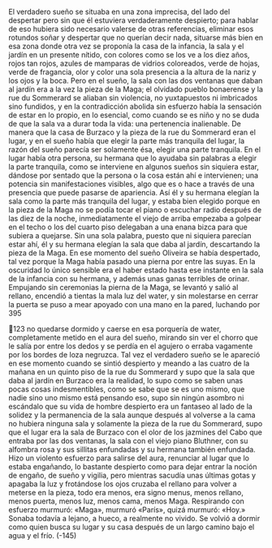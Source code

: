 El verdadero sueño se situaba en una zona imprecisa, del lado del despertar
pero sin que él estuviera verdaderamente despierto; para hablar de eso hubiera
sido necesario valerse de otras referencias, eliminar esos rotundos soñar y
despertar que no querían decir nada, situarse más bien en esa zona donde otra vez
se proponía la casa de la infancia, la sala y el jardín en un presente nítido, con
colores como se los ve a los diez años, rojos tan rojos, azules de mamparas de
vidrios coloreados, verde de hojas, verde de fragancia, olor y color una sola
presencia a la altura de la nariz y los ojos y la boca. Pero en el sueño, la sala con
las dos ventanas que daban al jardín era a la vez la pieza de la Maga; el olvidado
pueblo bonaerense y la rue du Sommerard se aliaban sin violencia, no
yuxtapuestos ni imbricados sino fundidos, y en la contradicción abolida sin
esfuerzo había la sensación de estar en lo propio, en lo esencial, como cuando se
es niño y no se duda de que la sala va a durar toda la vida: una pertenencia
inalienable. De manera que la casa de Burzaco y la pieza de la rue du Sommerard
eran el lugar, y en el sueño había que elegir la parte más tranquila del lugar, la
razón del sueño parecía ser solamente ésa, elegir una parte tranquila. En el lugar
había otra persona, su hermana que lo ayudaba sin palabras a elegir la parte
tranquila, como se interviene en algunos sueños sin siquiera estar, dándose por
sentado que la persona o la cosa están ahí e intervienen; una potencia sin
manifestaciones visibles, algo que es o hace a través de una presencia que puede
pasarse de apariencia. Así él y su hermana elegían la sala como la parte más
tranquila del lugar, y estaba bien elegido porque en la pieza de la Maga no se
podía tocar el piano o escuchar radio después de las diez de la noche,
inmediatamente el viejo de arriba empezaba a golpear en el techo o los del cuarto
piso delegaban a una enana bizca para que subiera a quejarse. Sin una sola
palabra, puesto que ni siquiera parecían estar ahí, él y su hermana elegían la sala
que daba al jardín, descartando la pieza de la Maga. En ese momento del sueño
Oliveira se había despertado, tal vez porque la Maga había pasado una pierna
por entre las suyas. En la oscuridad lo único sensible era el haber estado hasta
ese instante en la sala de la infancia con su hermana, y además unas ganas
terribles de orinar. Empujando sin ceremonias la pierna de la Maga, se levantó y
salió al rellano, encendió a tientas la mala luz del water, y sin molestarse en
cerrar la puerta se puso a mear apoyado con una mano en la pared, luchando por
395

123
no quedarse dormido y caerse en esa porquería de water, completamente metido
en el aura del sueño, mirando sin ver el chorro que le salía por entre los dedos y
se perdía en el agujero o erraba vagamente por los bordes de loza negruzca. Tal
vez el verdadero sueño se le apareció en ese momento cuando se sintió despierto
y meando a las cuatro de la mañana en un quinto piso de la rue du Sommerard y
supo que la sala que daba al jardín en Burzaco era la realidad, lo supo como se
saben unas pocas cosas indesmentibles, como se sabe que se es uno mismo, que
nadie sino uno mismo está pensando eso, supo sin ningún asombro ni escándalo
que su vida de hombre despierto era un fantaseo al lado de la solidez y la
permanencia de la sala aunque después al volverse a la cama no hubiera ninguna
sala y solamente la pieza de la rue du Sommerard, supo que el lugar era la sala
de Burzaco con el olor de los jazmines del Cabo que entraba por las dos
ventanas, la sala con el viejo piano Bluthner, con su alfombra rosa y sus sillitas
enfundadas y su hermana también enfundada. Hizo un violento esfuerzo para
salirse del aura, renunciar al lugar que lo estaba engañando, lo bastante despierto
como para dejar entrar la noción de engaño, de sueño y vigilia, pero mientras
sacudía unas últimas gotas y apagaba la luz y frotándose los ojos cruzaba el
rellano para volver a meterse en la pieza, todo era menos, era signo menus,
menos rellano, menos puerta, menos luz, menos cama, menos Maga. Respirando
con esfuerzo murmuró: «Maga», murmuró «París», quizá murmuró: «Hoy.»
Sonaba todavía a lejano, a hueco, a realmente no vivido. Se volvió a dormir como
quien busca su lugar y su casa después de un largo camino bajo el agua y el frío.
(-145)
